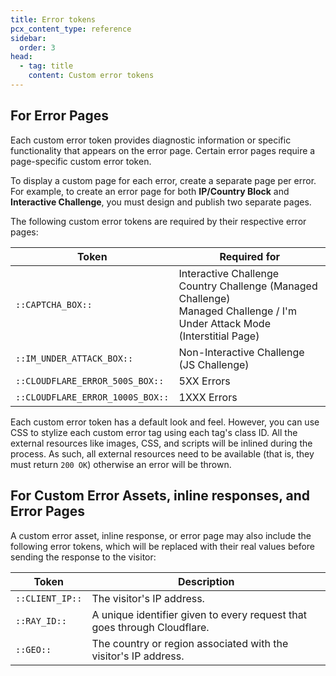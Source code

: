 ```yaml
---
title: Error tokens
pcx_content_type: reference
sidebar:
  order: 3
head:
  - tag: title
    content: Custom error tokens
---
```


## For Error Pages

Each custom error token provides diagnostic information or specific functionality that appears on the error page. Certain error pages require a page-specific custom error token.

To display a custom page for each error, create a separate page per error. For example, to create an error page for both **IP/Country Block** and **Interactive Challenge**, you must design and publish two separate pages.

The following custom error tokens are required by their respective error pages:

| Token                            | Required for                                                                                                                       |
| -------------------------------- | ---------------------------------------------------------------------------------------------------------------------------------- |
| `::CAPTCHA_BOX::`                | Interactive Challenge <br/>Country Challenge (Managed Challenge)<br/>Managed Challenge / I'm Under Attack Mode (Interstitial Page) |
| `::IM_UNDER_ATTACK_BOX::`        | Non-Interactive Challenge (JS Challenge)                                                                                           |
| `::CLOUDFLARE_ERROR_500S_BOX::`  | 5XX Errors                                                                                                                         |
| `::CLOUDFLARE_ERROR_1000S_BOX::` | 1XXX Errors                                                                                                                        |

Each custom error token has a default look and feel. However, you can use CSS to stylize each custom error tag using each tag's class ID. All the external resources like images, CSS, and scripts will be inlined during the process. As such, all external resources need to be available (that is, they must return `200 OK`) otherwise an error will be thrown.

## For Custom Error Assets, inline responses, and Error Pages

A custom error asset, inline response, or error page may also include the following error tokens, which will be replaced with their real values before sending the response to the visitor:

| Token           | Description                                                              |
| --------------- | ------------------------------------------------------------------------ |
| `::CLIENT_IP::` | The visitor's IP address.                                                |
| `::RAY_ID::`    | A unique identifier given to every request that goes through Cloudflare. |
| `::GEO::`       | The country or region associated with the visitor's IP address.          |
